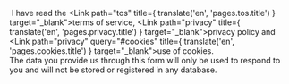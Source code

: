 
<FormText>&#8203;
	I have read the <Link path="tos" title={ translate('en', 'pages.tos.title') } target="_blank">terms of service</Link>, <Link path="privacy" title={ translate('en', 'pages.privacy.title') } target="_blank">privacy policy</Link> and <Link path="privacy" query="#cookies" title={ translate('en', 'pages.cookies.title') } target="_blank">use of cookies</Link>.\
	The data you provide us through this form will only be used to respond to you and will not be stored or registered in any database.
&#8203;</FormText>